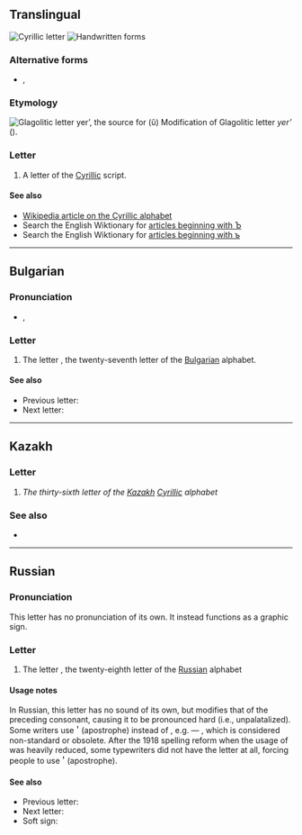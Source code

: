 {{also|ь|ѣ|Ъ|Ь}}
{{character info/new}}
==Translingual==
[[Image:Cyrillic Hard Sign.png|thumb|Cyrillic letter {{lang|mul|sc=Cyrl|ъ}}]]
[[File:28-Russian alphabet-ъ.svg|thumb|Handwritten forms]]

===Alternative forms===
* {{qualifier|italics}} {{lang|mul|sc=Cyrl|''Ъ''}}, {{lang|mul|sc=Cyrl|''ъ''}}

===Etymology===
[[Image:GlagolitsaJer.gif|left|Glagolitic letter ''yer’'', the source for {{lang|mul|sc=Cyrl|ъ}} ''(ŭ)'']]
Modification of Glagolitic letter ''yer’'' ({{l|mul|sc=Glag|Ⱏ}}).<br clear="left" />

===Letter===
{{head|mul|letter|sc=Cyrl|lower case||upper case|Ъ}}

# A letter of the [[Cyrillic]] script.

====See also====
* [[w:Cyrillic alphabet|Wikipedia article on the Cyrillic alphabet]]
* Search the English Wiktionary for [[Special:Allpages/Ъ|articles beginning with Ъ]]
* Search the English Wiktionary for [[Special:Allpages/ъ|articles beginning with ъ]]

----

==Bulgarian==

===Pronunciation===
* {{bg-IPA|old=1}}, {{IPAchar|[ɤ̞]|lang=bg}}

===Letter===
{{head|bg|letter|lower case||upper case|Ъ}}

# The letter {{m|bg|ер голя́м||big er}}, the twenty-seventh letter of the [[Bulgarian]] alphabet.

====See also====
* Previous letter: {{l|bg|щ}}
* Next letter: {{l|bg|ь}}

----

==Kazakh==

===Letter===
{{head|kk|letter|lower case||upper case|Ъ}}

# ''The thirty-sixth letter of the [[Kazakh]] [[Cyrillic]] alphabet''

===See also===
* {{list:Cyrillic script letters/kk}}

----

==Russian==

===Pronunciation===
This letter has no pronunciation of its own. It instead functions as a graphic sign.

===Letter===
{{head|ru|letter|lower case||upper case|Ъ|tr=-}}

# The letter {{m|ru|твёрдый знак||hard sign}}, the twenty-eighth letter of the [[Russian]] alphabet

====Usage notes====
In Russian, this letter has no sound of its own, but modifies that of the preceding consonant, causing it to be pronounced hard (i.e., unpalatalized). Some writers use <big>'</big> (apostrophe) instead of {{m|ru||ъ|tr=-}}, e.g. {{m|ru|съезд}} — {{m|ru||с'езд}}, which is considered non-standard or obsolete. After the 1918 spelling reform when the usage of {{m|ru||ъ|tr=-}} was heavily reduced, some typewriters did not have the letter at all, forcing people to use <big>'</big> (apostrophe).

====See also====
* Previous letter: {{l|ru|щ}}
* Next letter: {{l|ru|ы}}
* Soft sign: {{l|ru|ь}}